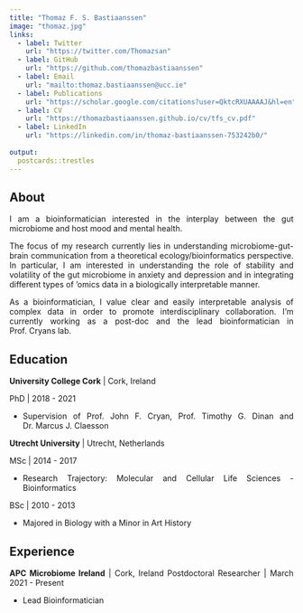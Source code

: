 ```yaml
---
title: "Thomaz F. S. Bastiaanssen"
image: "thomaz.jpg"
links:
  - label: Twitter
    url: "https://twitter.com/Thomazsan"
  - label: GitHub
    url: "https://github.com/thomazbastiaanssen"
  - label: Email
    url: "mailto:thomaz.bastiaanssen@ucc.ie"
  - label: Publications
    url: "https://scholar.google.com/citations?user=QktcRXUAAAAJ&hl=en"
  - label: CV
    url: "https://thomazbastiaanssen.github.io/cv/tfs_cv.pdf"
  - label: LinkedIn
    url: "https://linkedin.com/in/thomaz-bastiaanssen-753242b0/"
    
output:
  postcards::trestles
---
```

<style>
body {text-align: justify}
</style>
 
## About

I am a bioinformatician interested in the interplay between the gut microbiome and host mood and mental health. 

The focus of my research currently lies in understanding microbiome-gut-brain communication from a theoretical ecology/bioinformatics perspective. In particular, I am interested in understanding the role of stability and volatility of the gut microbiome in anxiety and depression and in integrating different types of ‘omics data in a biologically interpretable manner. 

As a bioinformatician, I value clear and easily interpretable analysis of complex data in order to promote interdisciplinary collaboration.
I'm currently working as a post-doc and the lead bioinformatician in Prof. Cryans lab. 

## Education

**University College Cork** | Cork, Ireland

PhD | 2018 - 2021

* Supervision of Prof. John F. Cryan, Prof. Timothy G. Dinan and Dr. Marcus J. Claesson

**Utrecht University** | Utrecht, Netherlands

MSc | 2014 - 2017

* Research Trajectory: Molecular and Cellular Life Sciences - Bioinformatics

BSc | 2010 - 2013 

* Majored in Biology with a Minor in Art History

## Experience

**APC Microbiome Ireland** | Cork, Ireland
Postdoctoral Researcher | March 2021 - Present

* Lead Bioinformatician
